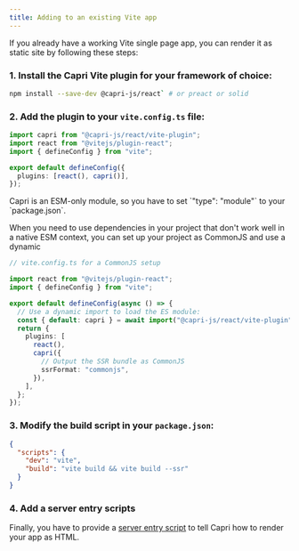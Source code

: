 ```yaml
---
title: Adding to an existing Vite app
---
```


If you already have a working Vite single page app, you can render it as static site by following these steps:

### 1. Install the Capri Vite plugin for your framework of choice:

```bash
npm install --save-dev @capri-js/react` # or preact or solid
```

### 2. Add the plugin to your `vite.config.ts` file:

```ts
import capri from "@capri-js/react/vite-plugin";
import react from "@vitejs/plugin-react";
import { defineConfig } from "vite";

export default defineConfig({
  plugins: [react(), capri()],
});
```

<Note>
  Capri is an ESM-only module, so you have to set `"type": "module"` to your
  `package.json`.
</Note>

When you need to use dependencies in your project that don't work well in a
native ESM context, you can set up your project as CommonJS and use a dynamic

```ts
// vite.config.ts for a CommonJS setup

import react from "@vitejs/plugin-react";
import { defineConfig } from "vite";

export default defineConfig(async () => {
  // Use a dynamic import to load the ES module:
  const { default: capri } = await import("@capri-js/react/vite-plugin");
  return {
    plugins: [
      react(),
      capri({
        // Output the SSR bundle as CommonJS
        ssrFormat: "commonjs",
      }),
    ],
  };
});
```

### 3. Modify the build script in your `package.json`:

```json
{
  "scripts": {
    "dev": "vite",
    "build": "vite build && vite build --ssr"
  }
}
```

### 4. Add a server entry scripts

Finally, you have to provide a [server entry script](/docs/project-structure/server-entry) to tell Capri how to render your app as HTML.

